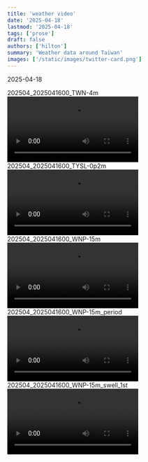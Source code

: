 ```yaml
---
title: 'weather video'
date: '2025-04-18'
lastmod: '2025-04-18'
tags: ['prose']
draft: false
authors: ['hilton']
summary: 'Weather data around Taiwan'
images: ['/static/images/twitter-card.png']
---
```


<time>2025-04-18</time>

<div className="scroll-mt-64 overflow-hidden rounded-xl border border-blue-gray-50 bg-white dark:bg-gray-950 dark:border-indigo-500">
  <div className="flex items-center justify-between border-b dark:border-indigo-500 p-1 border-gray-50">
    <div className="flex w-full items-center dark:text-lime-300 justify-center gap-2">
      202504_2025041600_TWN-4m
    </div>
  </div>
  <div className="grid min-h-[140px] w-full place-items-center overflow-x-scroll rounded-lg p-6 lg:overflow-visible">
    <video className="h-full w-full rounded-lg" controls autoPlay>
      <source src="/static/videos/__202504_2025041600_TWN-4m.mp4" type="video/mp4" />
      Your browser does not support the video tag.
    </video>
  </div>
</div>

<div className="scroll-mt-64 overflow-hidden rounded-xl border border-blue-gray-50 bg-white dark:bg-gray-950 dark:border-indigo-500">
  <div className="flex items-center justify-between border-b border-b-blue-gray-50 dark:border-b-indigo-500 p-1 ">
    <div className="flex w-full items-center dark:text-lime-300 justify-center gap-2">
      202504_2025041600_TYSL-0p2m
    </div>
  </div>
  <div className="grid min-h-[140px] w-full place-items-center overflow-x-scroll rounded-lg p-6 lg:overflow-visible">
    <video className="h-full w-full rounded-lg" controls autoPlay>
      <source src="/static/videos/__202504_2025041600_TYSL-0p2m.mp4" type="video/mp4" />
      Your browser does not support the video tag.
    </video>
  </div>
</div>

<div className="scroll-mt-64 overflow-hidden rounded-xl border border-blue-gray-50 bg-white dark:bg-gray-950 dark:border-indigo-500">
  <div className="flex items-center justify-between border-b dark:border-indigo-500 p-1 border-blue-gray-50">
    <div className="flex w-full items-center dark:text-lime-300 justify-center gap-2">
      202504_2025041600_WNP-15m
    </div>
  </div>
  <div className="grid min-h-[140px] w-full place-items-center overflow-x-scroll rounded-lg p-6 lg:overflow-visible">
    <video className="h-full w-full rounded-lg" controls autoPlay>
      <source src="/static/videos/__202504_2025041600_WNP-15m.mp4" type="video/mp4" />
      Your browser does not support the video tag.
    </video>
  </div>
</div>
<div className="scroll-mt-64 overflow-hidden rounded-xl border border-blue-gray-50 bg-white dark:bg-gray-950 dark:border-indigo-500">
  <div className="flex items-center justify-between border-b dark:border-indigo-500 p-1 border-blue-gray-50">
    <div className="flex w-full items-center dark:text-lime-300 justify-center gap-2">
      202504_2025041600_WNP-15m_period
    </div>
  </div>
  <div className="grid min-h-[140px] w-full place-items-center overflow-x-scroll rounded-lg p-6 lg:overflow-visible">
    <video className="h-full w-full rounded-lg" controls autoPlay>
      <source src="/static/videos/__202504_2025041600_WNP-15m_period.mp4" type="video/mp4" />
      Your browser does not support the video tag.
    </video>
  </div>
</div>
<div className="scroll-mt-64 overflow-hidden rounded-xl border border-blue-gray-50 bg-white dark:bg-gray-950 dark:border-indigo-500">
  <div className="flex items-center justify-between border-b dark:border-indigo-500 p-1 border-blue-gray-50">
    <div className="flex w-full items-center dark:text-lime-300 justify-center gap-2">
      202504_2025041600_WNP-15m_swell_1st
    </div>
  </div>
  <div className="grid min-h-[140px] w-full place-items-center overflow-x-scroll rounded-lg p-6 lg:overflow-visible">
    <video className="h-full w-full rounded-lg" controls autoPlay>
      <source src="/static/videos/__202504_2025041600_WNP-15m_swell_1st.mp4" type="video/mp4" />
      Your browser does not support the video tag.
    </video>
  </div>
</div>


